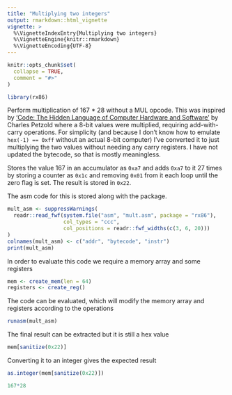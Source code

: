 ```yaml
---
title: "Multiplying two integers"
output: rmarkdown::html_vignette
vignette: >
  %\VignetteIndexEntry{Multiplying two integers}
  %\VignetteEngine{knitr::rmarkdown}
  %\VignetteEncoding{UTF-8}
---
```


```r
knitr::opts_chunk$set(
  collapse = TRUE,
  comment = "#>"
)
```

```r
library(rx86)
```

Perform multiplication of 167 * 28 without a MUL opcode. This was inspired by 
['Code: The Hidden Language of Computer Hardware and Software'](https://en.wikipedia.org/wiki/Code:_The_Hidden_Language_of_Computer_Hardware_and_Software) by Charles Petzold where a 8-bit values were multiplied, requiring add-with-carry operations. For simplicity (and because I don't know how to emulate `hex(-1) == 0xff` without an actual 8-bit computer) I've converted it to just multiplying the two values without needing any carry registers. I have not updated the bytecode, so that is mostly meaningless.

Stores the value 167 in an accumulator as `0xa7` and adds `0xa7` to it 27 times
by storing a counter as `0x1c` and removing `0x01` from it each loop
until the zero flag is set. The result is stored in `0x22`.

The asm code for this is stored along with the package.
```r
mult_asm <- suppressWarnings(
  readr::read_fwf(system.file("asm", "mult.asm", package = "rx86"), 
                  col_types = "ccc",
                  col_positions = readr::fwf_widths(c(3, 6, 20)))
)
colnames(mult_asm) <- c("addr", "bytecode", "instr")
print(mult_asm)
```

In order to evaluate this code we require a memory array and some registers
```r
mem <- create_mem(len = 64)
registers <- create_reg()
```

The code can be evaluated, which will modify the memory array and registers
according to the operations
```r
runasm(mult_asm)
```

The final result can be extracted but it is still a hex value
```r
mem[sanitize(0x22)]
```

Converting it to an integer gives the expected result
```r
as.integer(mem[sanitize(0x22)])

167*28
```
